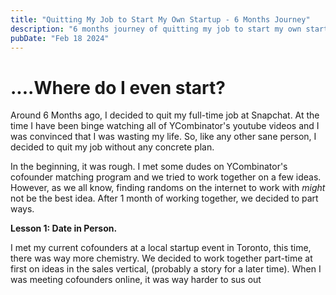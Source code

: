 ```yaml
---
title: "Quitting My Job to Start My Own Startup - 6 Months Journey"
description: "6 months journey of quitting my job to start my own startup. My experience, challenges, and thoughts."
pubDate: "Feb 18 2024"
---
```


# **....Where do I even start?**

Around 6 Months ago, I decided to quit my full-time job at Snapchat.
At the time I have been binge watching all of YCombinator's youtube videos and I was convinced that I was wasting my life. So, like any other sane person, I decided to quit my job without any concrete plan.

In the beginning, it was rough. I met some dudes on YCombinator's cofounder matching program and we tried to work together on a few ideas.  
However, as we all know, finding randoms on the internet to work with _might_ not be the best idea. After 1 month of working together, we decided to part ways.

**Lesson 1: Date in Person.**

I met my current cofounders at a local startup event in Toronto, this time, there was way more chemistry.
We decided to work together part-time at first on ideas in the sales vertical, (probably a story for a later time).
When I was meeting cofounders online, it was way harder to sus out

